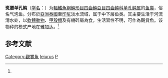 {{Speciesbox
| genus = Pao
| species = leiurus
| status = LC
| status_system = IUCN3.1
| authority = (Bleeker, 1850)<ref name='id8846'>{{cite web| url =http://www.bioinfo.cn/db05/BjdwSpecies.php?action=view&id=8846| title =斑腰单孔鲀| work =《中国动物物种编目数据库》| publisher =中国科学院微生物研究所| author =中国科学院动物研究所| accessdate =2009-04-16| deadurl =yes| archiveurl =https://web.archive.org/web/20160305102649/http://www.bioinfo.cn/db05/BjdwSpecies.php?action=view&id=8846| archivedate =2016-03-05}}</ref>
| synonyms = *''Tetrodon leiurus, Bleeker, 1850''
*''Tetraodon leiurus, Bleeker, 1850''
*''Monotreta leiurus, Bleeker, 1850''
*''Tetrodon bergii, Popta, 1905''
}}

'''斑腰单孔鲀'''（[[学名|学名]]：{{lang|la|''Pao leiurus''}}）为[[輻鰭魚綱|輻鰭魚綱]][[魨形目|魨形目]][[四齒魨亞目|四齒魨亞目]][[四齒鲀科|四齒鲀科]][[单孔鲀属|单孔鲀属]]的[[鱼类|鱼类]]，俗名气泡鱼。分布於[[亞洲|亞洲]][[泰國|泰國]]至[[印尼|印尼]]淡水流域，属于中下层鱼类。其主要生活于河流清水处，以[[軟體動物|軟體動物]]、[[甲殼類|甲殼類]]及有機碎屑為食，生活習性不明，可作為觀賞魚。该物种的模式产地在雅加达。<ref name='id8846'/>

== 参考文献 ==
{{reflist}}

{{Taxonbar|from=Q129951}}

[[Category:觀賞魚|Category:觀賞魚]]
[[Category:单孔鲀属|leiurus]]
[[Category:1850年描述的魚類|P]]


{{鲀形目小作品}}
